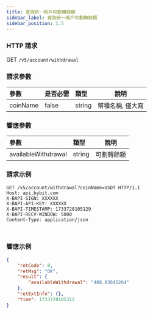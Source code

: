 ```yaml
---
title: 查詢統一帳戶可劃轉餘額
sidebar_label: 查詢統一帳戶可劃轉餘額
sidebar_position: 1.5
---
```


### HTTP 請求
GET `/v5/account/withdrawal`

### 請求參數
| 參數 | 是否必需 | 類型 | 說明|
|:----- |:-------|:-----|------ |
|coinName |false |string |幣種名稱, 僅大寫|

### 響應參數
| 參數 | 類型 | 說明|
|:----- |:-----|----- |
|availableWithdrawal |string |可劃轉餘額|

### 請求示例

<Tabs groupId="programming-languages">
<TabItem value="http" label="HTTP">

```http
GET /v5/account/withdrawal?coinName=USDT HTTP/1.1
Host: api.bybit.com
X-BAPI-SIGN: XXXXXX
X-BAPI-API-KEY: XXXXXX
X-BAPI-TIMESTAMP: 1733728105129
X-BAPI-RECV-WINDOW: 5000
Content-Type: application/json
```

</TabItem>
<TabItem value="python" label="Python">

```python

```

</TabItem>
<TabItem value="Node" label="Node.js">

```n4js

```

</TabItem>
</Tabs>

### 響應示例

```json
{
    "retCode": 0,
    "retMsg": "OK",
    "result": {
        "availableWithdrawal": "408.03641264"
    },
    "retExtInfo": {},
    "time": 1733728105312
}
```
